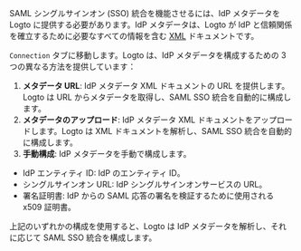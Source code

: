 SAML シングルサインオン (SSO) 統合を機能させるには、IdP メタデータを Logto に提供する必要があります。IdP メタデータは、Logto が IdP と信頼関係を確立するために必要なすべての情報を含む [XML](https://blog.logto.io/what-is-xml) ドキュメントです。

`Connection` タブに移動します。Logto は、IdP メタデータを構成するための 3 つの異なる方法を提供しています：

1. **メタデータ URL**: IdP メタデータ XML ドキュメントの URL を提供します。Logto は URL からメタデータを取得し、SAML SSO 統合を自動的に構成します。
2. **メタデータのアップロード**: IdP メタデータ XML ドキュメントをアップロードします。Logto は XML ドキュメントを解析し、SAML SSO 統合を自動的に構成します。
3. **手動構成**: IdP メタデータを手動で構成します。

- IdP エンティティ ID: IdP のエンティティ ID。
- シングルサインオン URL: IdP シングルサインオンサービスの URL。
- 署名証明書: IdP からの SAML 応答の署名を検証するために使用される x509 証明書。

上記のいずれかの構成を使用すると、Logto は IdP メタデータを解析し、それに応じて SAML SSO 統合を構成します。
